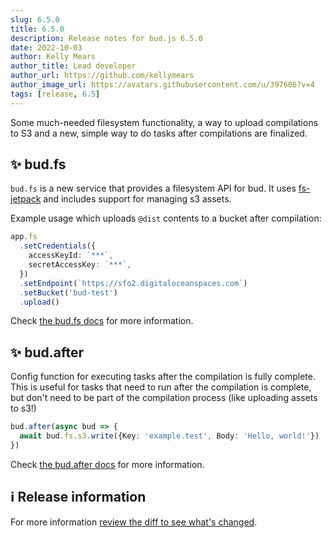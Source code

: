 ```yaml
---
slug: 6.5.0
title: 6.5.0
description: Release notes for bud.js 6.5.0
date: 2022-10-03
author: Kelly Mears
author_title: Lead developer
author_url: https://github.com/kellymears
author_image_url: https://avatars.githubusercontent.com/u/397606?v=4
tags: [release, 6.5]
---
```


Some much-needed filesystem functionality, a way to upload compilations to S3 and a new, simple way to do tasks after compilations are finalized.

<!--truncate-->

## ✨ bud.fs

`bud.fs` is a new service that provides a filesystem API for bud. It uses [fs-jetpack](https://www.npmjs.com/package/fs-jetpack) and includes support for managing s3 assets.

Example usage which uploads `@dist` contents to a bucket after compilation:

```typescript
app.fs
  .setCredentials({
    accessKeyId: `***`,
    secretAccessKey: `***`,
  })
  .setEndpoint(`https://sfo2.digitaloceanspaces.com`)
  .setBucket('bud-test')
  .upload()
```

Check [the bud.fs docs](https://bud.js.org/docs/bud.fs) for more information.

## ✨ bud.after

Config function for executing tasks after the compilation is fully complete. This is useful for tasks that need to run after the compilation is complete, but don't need to be part of the compilation process (like uploading assets to s3!)

```typescript
bud.after(async bud => {
  await bud.fs.s3.write({Key: 'example.test', Body: 'Hello, world!'})
})
```

Check [the bud.after docs](https://bud.js.org/docs/bud.after) for more information.

## ℹ️ Release information

For more information [review the diff to see what's changed](https://github.com/roots/bud/compare/v6.4.5...v6.5.0).
